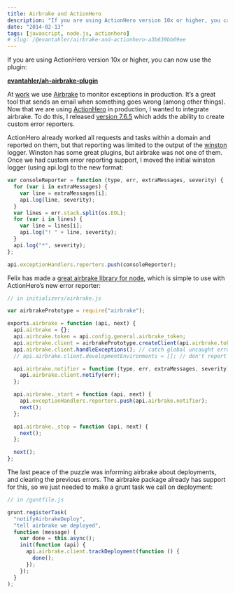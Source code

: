```yaml
---
title: Airbrake and ActionHero
description: "If you are using ActionHero version 10x or higher, you can now use the plugin:"
date: "2014-02-13"
tags: [javascript, node.js, actionhero]
# slug: /@evantahler/airbrake-and-actionhero-a3b639bb69ee
---
```


If you are using ActionHero version 10x or higher, you can now use the plugin:

[**evantahler/ah-airbrake-plugin**](https://github.com/evantahler/ah-airbrake-plugin)

At [work](http://www.taskrabbit.com) we use [Airbrake](http://airbrake.io) to monitor exceptions in production. It’s a great tool that sends an email when something goes wrong (among other things). Now that we are using [ActionHero](http://www.actionherojs.com) in production, I wanted to integrate airbrake. To do this, I released [version 7.6.5](https://github.com/evantahler/actionhero/releases/tag/v7.6.5) which adds the ability to create custom error reporters.

ActionHero already worked all requests and tasks within a domain and reported on them, but that reporting was limited to the output of the [winston](https://github.com/flatiron/winston) logger. Winston has some great plugins, but airbrake was not one of them. Once we had custom error reporting support, I moved the initial winston logger (using api.log) to the new format:

```js
var consoleReporter = function (type, err, extraMessages, severity) {
  for (var i in extraMessages) {
    var line = extraMessages[i];
    api.log(line, severity);
  }
  var lines = err.stack.split(os.EOL);
  for (var i in lines) {
    var line = lines[i];
    api.log("! " + line, severity);
  }
  api.log("*", severity);
};

api.exceptionHandlers.reporters.push(consoleReporter);
```

Felix has made a [great airbrake library for node](https://github.com/felixge/node-airbrake), which is simple to use with ActionHero’s new error reporter:

```js
// in initializers/airbrake.js

var airbrakePrototype = require("airbrake");

exports.airbrake = function (api, next) {
  api.airbrake = {};
  api.airbrake.token = api.config.general.airbrake_token;
  api.airbrake.client = airbrakePrototype.createClient(api.airbrake.token);
  api.airbrake.client.handleExceptions(); // catch global uncaught errors
  // api.airbrake.client.developmentEnvironments = []; // don't report in various NODE_ENVs

  api.airbrake.notifier = function (type, err, extraMessages, severity) {
    api.airbrake.client.notify(err);
  };

  api.airbrake._start = function (api, next) {
    api.exceptionHandlers.reporters.push(api.airbrake.notifier);
    next();
  };

  api.airbrake._stop = function (api, next) {
    next();
  };

  next();
};
```

The last peace of the puzzle was informing airbrake about deployments, and clearing the previous errors. The airbrake package already has support for this, so we just needed to make a grunt task we call on deployment:

```js
// in /guntfile.js

grunt.registerTask(
  "notifyAirbrakeDeploy",
  "tell airbrake we deployed",
  function (message) {
    var done = this.async();
    init(function (api) {
      api.airbrake.client.trackDeployment(function () {
        done();
      });
    });
  }
);
```
